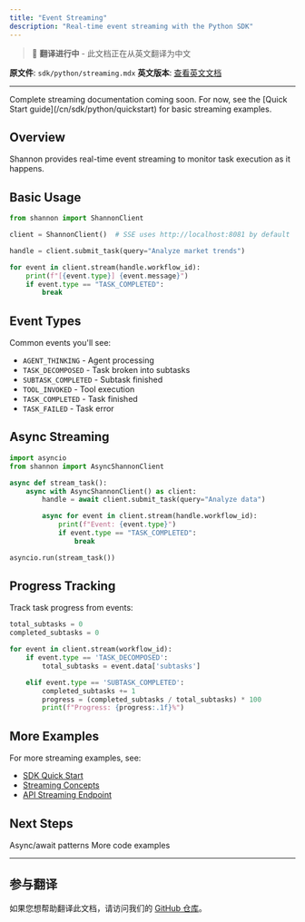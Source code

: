 ```yaml
---
title: "Event Streaming"
description: "Real-time event streaming with the Python SDK"
---
```


> 🚧 **翻译进行中** - 此文档正在从英文翻译为中文

**原文件**: `sdk/python/streaming.mdx`
**英文版本**: [查看英文文档](/en/sdk/python/streaming)

---


<Note>
Complete streaming documentation coming soon. For now, see the [Quick Start guide](/cn/sdk/python/quickstart) for basic streaming examples.
</Note>

## Overview

Shannon provides real-time event streaming to monitor task execution as it happens.

## Basic Usage

```python
from shannon import ShannonClient

client = ShannonClient()  # SSE uses http://localhost:8081 by default

handle = client.submit_task(query="Analyze market trends")

for event in client.stream(handle.workflow_id):
    print(f"[{event.type}] {event.message}")
    if event.type == "TASK_COMPLETED":
        break
```

## Event Types

Common events you'll see:
- `AGENT_THINKING` - Agent processing
- `TASK_DECOMPOSED` - Task broken into subtasks
- `SUBTASK_COMPLETED` - Subtask finished
- `TOOL_INVOKED` - Tool execution
- `TASK_COMPLETED` - Task finished
- `TASK_FAILED` - Task error

## Async Streaming

```python
import asyncio
from shannon import AsyncShannonClient

async def stream_task():
    async with AsyncShannonClient() as client:
        handle = await client.submit_task(query="Analyze data")

        async for event in client.stream(handle.workflow_id):
            print(f"Event: {event.type}")
            if event.type == "TASK_COMPLETED":
                break

asyncio.run(stream_task())
```

## Progress Tracking

Track task progress from events:

```python
total_subtasks = 0
completed_subtasks = 0

for event in client.stream(workflow_id):
    if event.type == 'TASK_DECOMPOSED':
        total_subtasks = event.data['subtasks']

    elif event.type == 'SUBTASK_COMPLETED':
        completed_subtasks += 1
        progress = (completed_subtasks / total_subtasks) * 100
        print(f"Progress: {progress:.1f}%")
```

## More Examples

For more streaming examples, see:
- [SDK Quick Start](/cn/sdk/python/quickstart)
- [Streaming Concepts](/cn/quickstart/concepts/streaming)
- [API Streaming Endpoint](/cn/api/endpoints/stream-task)

## Next Steps

<CardGroup cols={2}>
  <Card title="Async Usage" icon="bolt" href="/cn/sdk/python/async-usage">
    Async/await patterns
  </Card>
  <Card title="Examples" icon="code" href="/cn/sdk/python/examples">
    More code examples
  </Card>
</CardGroup>


---

## 参与翻译

如果您想帮助翻译此文档，请访问我们的 [GitHub 仓库](https://github.com/Kocoro-lab/Shannon)。
